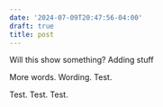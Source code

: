 ```yaml
---
date: '2024-07-09T20:47:56-04:00'
draft: true
title: post
---
```


Will this show something?
Adding stuff

More words. Wording. Test.

Test. Test. Test.